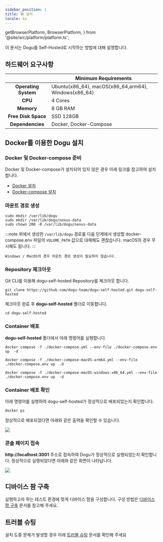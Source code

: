 ```yaml
---
sidebar_position: 1
title: 🛠️ 설치
locale: ko
---
```


  getBrowserPlatform,
  BrowserPlatform,
} from '@site/src/platform/platform.ts';



이 문서는 Dogu를 Self-Hosted로 시작하는 방법에 대해 설명합니다.

## 하드웨어 요구사항

|                          | Minimum Requirements                                 |
| :----------------------: | ---------------------------------------------------- |
| <b>Operating System</b>  | Ubuntu(x86_64), macOS(x86_64,arm64), Windows(x86_64) |
|       <b> CPU </b>       | 4 Cores                                              |
|     <b> Memory </b>      | 8 GB RAM                                             |
| <b> Free Disk Space </b> | SSD 128GB                                            |
|  <b> Dependencies </b>   | Docker, Docker-Compose                               |

## Docker를 이용한 Dogu 설치

### Docker 및 Docker-compose 준비

Docker 및 Docker-compose가 설치되어 있지 않은 경우 아래 링크를 참고하여 설치합니다.

- [Docker 설치](https://docs.docker.com/engine/install/)
- [Docker-compose 설치](https://docs.docker.com/compose/install/)

### 마운트 경로 생성

<Tabs groupId="os" defaultValue="linux" queryString>

<TabItem value="linux" label="Linux(x86_64)" default>

```
sudo mkdir /var/lib/dogu
sudo mkdir /var/lib/dogu/nexus-data
sudo chown 200 -R /var/lib/dogu/nexus-data
```

:::note
위에서 생성한 `/var/lib/dogu` 경로를
다음 단계에서 생성할 docker-compose.env 파일의 `VOLUME_PATH` 값으로 대체해도 괜찮습니다.
macOS의 경우 무시해도 됩니다.
:::


</TabItem>

<TabItem value="windows/macOS" label="Windows/macOS">

```
Windows / MacOS의 경우 마운트 경로 생성이 필요하지 않습니다.
```

</TabItem>
</Tabs>

### Repository 체크아웃
Git CLI를 이용해 dogu-self-hosted Repository를 체크아웃 합니다.

```
git clone https://github.com/dogu-team/dogu-self-hosted.git dogu-self-hosted
```

체크아웃 완료 후 **dogu-self-hosted** 폴더로 이동합니다.

```
cd dogu-self-hosted
```

### Container 배포

**dogu-self-hosted** 폴더에서 아래 명령어를 실행합니다.

<Tabs groupId="arch" defaultValue="Linux(x86_64)" queryString>

<TabItem value="Linux(x86_64)" label="Linux(x86_64)" default>

```
docker compose -f ./docker-compose.yml --env-file ./docker-compose.env up  -d
```

</TabItem>

<TabItem value="macOS(arm64)" label="macOS(arm64)">

```
docker compose -f ./docker-compose-macOS-arm64.yml --env-file ./docker-compose.env up  -d
```

</TabItem>
<TabItem value="windows/macOS(x86_64)" label="windows/macOS(x86_64)">

```
docker compose -f ./docker-compose-macOS-windows-x86_64.yml --env-file ./docker-compose.env up  -d
```

</TabItem>
</Tabs>

### Container 배포 확인

아래 명령어를 실행하여 dogu-self-hosted가 정상적으로 배포되었는지 확인합니다.

```
docker ps
```

정상적으로 배포되었다면 아래와 같은 출력을 확인할 수 있습니다.

<img src="/img/get-started/docker-ps.png" />

### 콘솔 페이지 접속

**http://localhost:3001** 주소로 접속하여 Dogu가 정상적으로 실행되었는지 확인합니다. 정상적으로 실행되었다면 아래와 같은 화면이 나타납니다.

<img src="/img/get-started/auth-page.png" />

## 디바이스 팜 구축

실행하고자 하는 테스트 환경에 맞게 디바이스 팜을 구성합니다. 구성 방법은 [디바이스 팜 구축](/get-started/tutorials/device-farm) 문서를 참고해 주세요.

## 트러블 슈팅

설치 도중 문제가 발생할 경우 아래 [트러블 슈팅](/get-started/installation/self-hosted/trouble-shooting) 문서를 확인해 주세요
